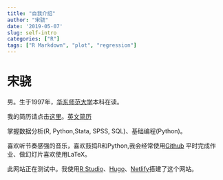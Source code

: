```yaml
---
title: "自我介绍"
author: "宋骁"
date: '2019-05-07'
slug: self-intro
categories: ["R"]
tags: ["R Markdown", "plot", "regression"]
---
```


# 宋骁

男。生于1997年，[华东师范大学](https://www.ecnu.edu.cn/)本科在读。

我的简历请点击[这里](https://hsiaosong.netlify.com/2019/05/07/resume/)。[英文简历](https://hsiaosong.netlify.com/englishresume/)

掌握数据分析(R, Python,Stata, SPSS, SQL)、基础编程(Python)。

喜欢听节奏感强的音乐，喜欢鼓捣R和Python,我会经常使用[Github](https://github.com/ECSTA7Y)
平时完成作业、做幻灯片喜欢使用LaTeX。

此网站正在测试中。我使用[R Studio](https://www.rstudio.com/)、[Hugo](https://themes.gohugo.io/)、[Netlify](https://www.netlify.com/)搭建了这个网站。









